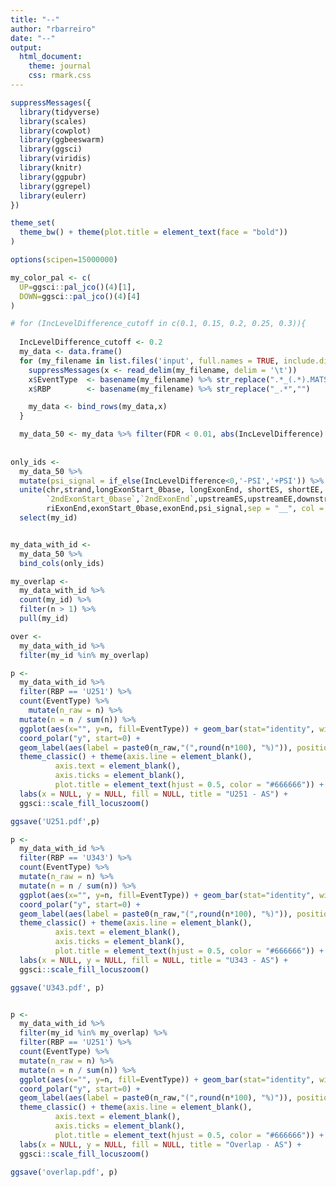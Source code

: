 ```yaml
---
title: "--"
author: "rbarreiro"
date: "--"
output: 
  html_document: 
    theme: journal
    css: rmark.css
---
```


```r
suppressMessages({
  library(tidyverse)
  library(scales)
  library(cowplot)
  library(ggbeeswarm)
  library(ggsci)
  library(viridis)
  library(knitr)
  library(ggpubr)
  library(ggrepel)
  library(eulerr)
})

theme_set(
  theme_bw() + theme(plot.title = element_text(face = "bold"))
)

options(scipen=15000000)

my_color_pal <- c(
  UP=ggsci::pal_jco()(4)[1],
  DOWN=ggsci::pal_jco()(4)[4]
)
```



```r
# for (IncLevelDifference_cutoff in c(0.1, 0.15, 0.2, 0.25, 0.3)){
  
  IncLevelDifference_cutoff <- 0.2
  my_data <- data.frame()
  for (my_filename in list.files('input', full.names = TRUE, include.dirs = FALSE)){
    suppressMessages(x <- read_delim(my_filename, delim = '\t'))
    x$EventType  <- basename(my_filename) %>% str_replace(".*_(.*).MATS.*","\\1")
    x$RBP        <- basename(my_filename) %>% str_replace("_.*","")

    my_data <- bind_rows(my_data,x)
  }

  my_data_50 <- my_data %>% filter(FDR < 0.01, abs(IncLevelDifference) > IncLevelDifference_cutoff) %>% mutate(Ctl = "Ctl50")
  
  
only_ids <- 
  my_data_50 %>%  
  mutate(psi_signal = if_else(IncLevelDifference<0,'-PSI','+PSI')) %>%
  unite(chr,strand,longExonStart_0base, longExonEnd, shortES, shortEE, flankingES, flankingEE, `1stExonStart_0base`, `1stExonEnd`,
        `2ndExonStart_0base`,`2ndExonEnd`,upstreamES,upstreamEE,downstreamES,downstreamEE,riExonStart_0base,
        riExonEnd,exonStart_0base,exonEnd,psi_signal,sep = "__", col = "my_id") %>%
  select(my_id)


my_data_with_id <-
  my_data_50 %>%
  bind_cols(only_ids)

my_overlap <-
  my_data_with_id %>%
  count(my_id) %>%
  filter(n > 1) %>%
  pull(my_id)

over <-
  my_data_with_id %>%
  filter(my_id %in% my_overlap)
```

```r
p <-
  my_data_with_id %>%
  filter(RBP == 'U251') %>%
  count(EventType) %>% 
    mutate(n_raw = n) %>%
  mutate(n = n / sum(n)) %>%
  ggplot(aes(x="", y=n, fill=EventType)) + geom_bar(stat="identity", width=1)+
  coord_polar("y", start=0) +
  geom_label(aes(label = paste0(n_raw,"(",round(n*100), "%)")), position = position_stack(vjust = 0.5), size = 3) +
  theme_classic() + theme(axis.line = element_blank(),
          axis.text = element_blank(),
          axis.ticks = element_blank(),
          plot.title = element_text(hjust = 0.5, color = "#666666")) +
  labs(x = NULL, y = NULL, fill = NULL, title = "U251 - AS") +
  ggsci::scale_fill_locuszoom()

ggsave('U251.pdf',p)

p <- 
  my_data_with_id %>%
  filter(RBP == 'U343') %>%
  count(EventType) %>% 
  mutate(n_raw = n) %>%
  mutate(n = n / sum(n)) %>%
  ggplot(aes(x="", y=n, fill=EventType)) + geom_bar(stat="identity", width=1)+
  coord_polar("y", start=0) +
  geom_label(aes(label = paste0(n_raw,"(",round(n*100), "%)")), position = position_stack(vjust = 0.5), size = 3) +
  theme_classic() + theme(axis.line = element_blank(),
          axis.text = element_blank(),
          axis.ticks = element_blank(),
          plot.title = element_text(hjust = 0.5, color = "#666666")) +
  labs(x = NULL, y = NULL, fill = NULL, title = "U343 - AS") +
  ggsci::scale_fill_locuszoom()

ggsave('U343.pdf', p)


p <-
  my_data_with_id %>%
  filter(my_id %in% my_overlap) %>%
  filter(RBP == 'U251') %>%
  count(EventType) %>% 
  mutate(n_raw = n) %>%
  mutate(n = n / sum(n)) %>%
  ggplot(aes(x="", y=n, fill=EventType)) + geom_bar(stat="identity", width=1)+
  coord_polar("y", start=0) +
  geom_label(aes(label = paste0(n_raw,"(",round(n*100), "%)")), position = position_stack(vjust = 0.5), size = 3) +
  theme_classic() + theme(axis.line = element_blank(),
          axis.text = element_blank(),
          axis.ticks = element_blank(),
          plot.title = element_text(hjust = 0.5, color = "#666666")) +
  labs(x = NULL, y = NULL, fill = NULL, title = "Overlap - AS") +
  ggsci::scale_fill_locuszoom()

ggsave('overlap.pdf', p)

```

